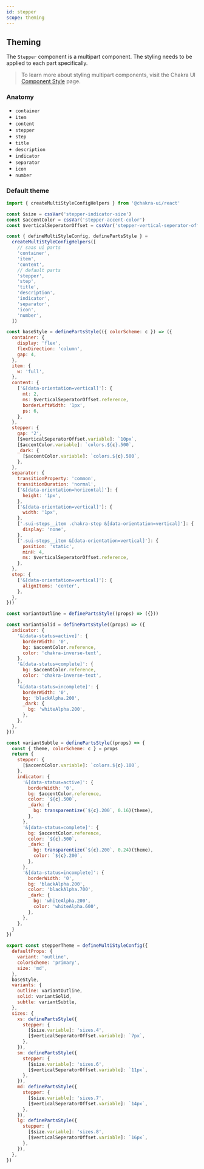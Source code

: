 ```yaml
---
id: stepper
scope: theming
---
```


## Theming

The `Stepper` component is a multipart component. The styling needs to be
applied to each part specifically.

> To learn more about styling multipart components, visit the Chakra UI
> [Component Style](https://chakra-ui.com/docs/styled-system/component-style#styling-multipart-components)
> page.

### Anatomy

- `container`
- `item`
- `content`
- `stepper`
- `step`
- `title`
- `description`
- `indicator`
- `separator`
- `icon`
- `number`

### Default theme

```jsx live=false
import { createMultiStyleConfigHelpers } from '@chakra-ui/react'

const $size = cssVar('stepper-indicator-size')
const $accentColor = cssVar('stepper-accent-color')
const $verticalSeperatorOffset = cssVar('stepper-vertical-seperator-offset')

const { defineMultiStyleConfig, definePartsStyle } =
  createMultiStyleConfigHelpers([
    // saas ui parts
    'container',
    'item',
    'content',
    // default parts
    'stepper',
    'step',
    'title',
    'description',
    'indicator',
    'separator',
    'icon',
    'number',
  ])

const baseStyle = definePartsStyle(({ colorScheme: c }) => ({
  container: {
    display: 'flex',
    flexDirection: 'column',
    gap: 4,
  },
  item: {
    w: 'full',
  },
  content: {
    ['&[data-orientation=vertical]']: {
      mt: 2,
      ms: $verticalSeperatorOffset.reference,
      borderLeftWidth: '1px',
      ps: 6,
    },
  },
  stepper: {
    gap: '2',
    [$verticalSeperatorOffset.variable]: `10px`,
    [$accentColor.variable]: `colors.${c}.500`,
    _dark: {
      [$accentColor.variable]: `colors.${c}.500`,
    },
  },
  separator: {
    transitionProperty: 'common',
    transitionDuration: 'normal',
    ['&[data-orientation=horizontal]']: {
      height: '1px',
    },
    ['&[data-orientation=vertical]']: {
      width: '1px',
    },
    ['.sui-steps__item .chakra-step &[data-orientation=vertical]']: {
      display: 'none',
    },
    ['.sui-steps__item &[data-orientation=vertical]']: {
      position: 'static',
      minH: 4,
      ms: $verticalSeperatorOffset.reference,
    },
  },
  step: {
    ['&[data-orientation=vertical]']: {
      alignItems: 'center',
    },
  },
}))

const variantOutline = definePartsStyle((props) => ({}))

const variantSolid = definePartsStyle((props) => ({
  indicator: {
    '&[data-status=active]': {
      borderWidth: '0',
      bg: $accentColor.reference,
      color: 'chakra-inverse-text',
    },
    '&[data-status=complete]': {
      bg: $accentColor.reference,
      color: 'chakra-inverse-text',
    },
    '&[data-status=incomplete]': {
      borderWidth: '0',
      bg: 'blackAlpha.200',
      _dark: {
        bg: 'whiteAlpha.200',
      },
    },
  },
}))

const variantSubtle = definePartsStyle((props) => {
  const { theme, colorScheme: c } = props
  return {
    stepper: {
      [$accentColor.variable]: `colors.${c}.100`,
    },
    indicator: {
      '&[data-status=active]': {
        borderWidth: '0',
        bg: $accentColor.reference,
        color: `${c}.500`,
        _dark: {
          bg: transparentize(`${c}.200`, 0.16)(theme),
        },
      },
      '&[data-status=complete]': {
        bg: $accentColor.reference,
        color: `${c}.500`,
        _dark: {
          bg: transparentize(`${c}.200`, 0.24)(theme),
          color: `${c}.200`,
        },
      },
      '&[data-status=incomplete]': {
        borderWidth: '0',
        bg: 'blackAlpha.200',
        color: 'blackAlpha.700',
        _dark: {
          bg: 'whiteAlpha.200',
          color: 'whiteAlpha.600',
        },
      },
    },
  }
})

export const stepperTheme = defineMultiStyleConfig({
  defaultProps: {
    variant: 'outline',
    colorScheme: 'primary',
    size: 'md',
  },
  baseStyle,
  variants: {
    outline: variantOutline,
    solid: variantSolid,
    subtle: variantSubtle,
  },
  sizes: {
    xs: definePartsStyle({
      stepper: {
        [$size.variable]: 'sizes.4',
        [$verticalSeperatorOffset.variable]: `7px`,
      },
    }),
    sm: definePartsStyle({
      stepper: {
        [$size.variable]: 'sizes.6',
        [$verticalSeperatorOffset.variable]: `11px`,
      },
    }),
    md: definePartsStyle({
      stepper: {
        [$size.variable]: 'sizes.7',
        [$verticalSeperatorOffset.variable]: `14px`,
      },
    }),
    lg: definePartsStyle({
      stepper: {
        [$size.variable]: 'sizes.8',
        [$verticalSeperatorOffset.variable]: `16px`,
      },
    }),
  },
})
```
